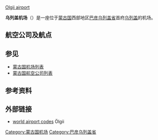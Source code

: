 <gallery>
[https://upload.wikimedia.org/wikipedia/commons/2/2c/Bayan-Olgii-airport%2C-Western-Mongolia.jpg Olgii airport] {{Wayback|url=https://upload.wikimedia.org/wikipedia/commons/2/2c/Bayan-Olgii-airport%2C-Western-Mongolia.jpg |date=20150328095521 }}
</gallery>

{{Infobox Airport 
| name         = 乌列盖机场
| nativename   = 
| nativename-a = 
| nativename-r = 
| image        = Olgii Airport01.JPG
| image-width  = 
| caption      = 
| IATA         = ULG
| ICAO         = ZMUL
<center>{{Location map|Mongolia|width=250|float=center
|caption=|mark=Airplane_silhouette.svg|marksize=10
|label=ULG|position=right
|lat_deg=48|lat_min=59|lat_sec=30|lat_dir=N
|lon_deg=89|lon_min=55|lon_sec=11|lon_dir=E
}}<small>机场在蒙古国的位置</small></center>
| type         = 民用/军用
| owner        = 
| operator     = 蒙古国民航管理局
| city-served  = 
| location     = [[乌列盖|乌列盖]]
| elevation-f  = 
| elevation-m  = 
| coordinates  = {{Coord|48|59|30|N|89|55|11|E|type:airport_region:MN|display=inline,title}}
| website      = 
| metric-elev  = 
| metric-rwy   = 
| r1-number    = 13/31
| r1-length-f  = 9,350
| r1-length-m  = 2,850
| r1-surface   = 混凝土
| stat-year    = 2010
| stat1-header = 客流量
| stat1-data   = 13000 
| footnotes    = 数据来源：蒙古国民航管理局<ref>{{cite web|url=http://www.mcaa.gov.mn/index.php/page/28|title=Монголын иргэний нисэхийн статистикийн эмхтгэл 2010|publisher=Civil Aviation Administration of Mongolia|access-date=2016-09-29|archive-url=https://www.webcitation.org/68o4HLnab?url=http://www.mcaa.gov.mn/index.php/page/28|archive-date=2012-06-30|dead-url=yes}}</ref>
}}

'''乌列盖机场'''（{{airport codes|ULG|ZMUL}}）是一座位于[[蒙古国|蒙古国]]西部地区[[巴彦乌列盖省|巴彦乌列盖省]]首府[[乌列盖|乌列盖]]的机场。

==航空公司及航点==
{{airport-dest-list
|[[蒙古航空|蒙古航空]] | [[成吉思汗国际机场|乌兰巴托]]
}}

== 参见 ==
* [[蒙古国机场列表|蒙古国机场列表]]
* [[蒙古国航空公司列表|蒙古国航空公司列表]]

==参考资料==
{{reflist}}

== 外部链接 ==
*[http://www.world-airport-codes.com/mongolia/ulgit-7268.html world airport codes]{{Wayback|url=http://www.world-airport-codes.com/mongolia/ulgit-7268.html |date=20160506045708 }} Ölgii

{{蒙古机场}}

[[Category:蒙古国机场|Category:蒙古国机场]]
[[Category:巴彦乌列盖省|Category:巴彦乌列盖省]]